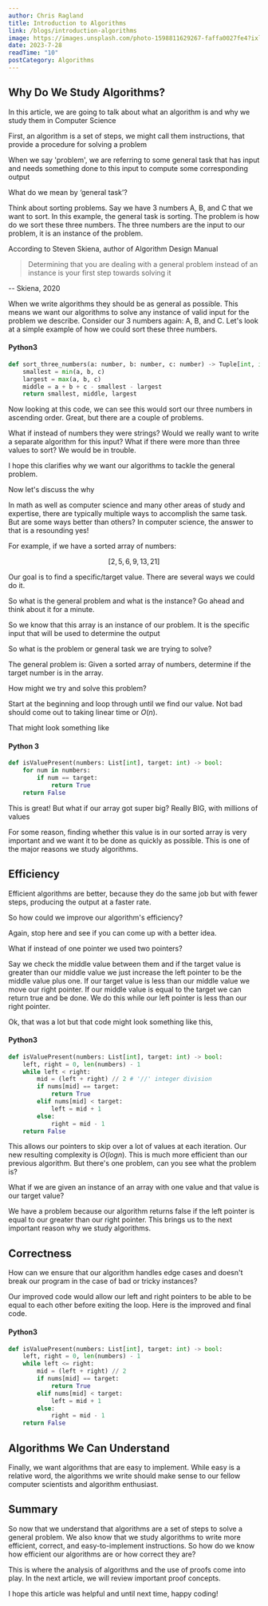```yaml
---
author: Chris Ragland
title: Introduction to Algorithms
link: /blogs/introduction-algorithms
image: https://images.unsplash.com/photo-1598811629267-faffa0027fe4?ixlib=rb-4.0.3&ixid=M3wxMjA3fDB8MHxwaG90by1wYWdlfHx8fGVufDB8fHx8fA%3D%3D&auto=format&fit=crop&w=1716&q=80
date: 2023-7-28
readTime: "10"
postCategory: Algorithms
---
```


## Why Do We Study Algorithms?

In this article, we are going to talk about what an algorithm is and why we study them in Computer Science

First, an algorithm is a set of steps, we might call them instructions, that provide a procedure for solving a problem

When we say 'problem', we are referring to some general task that has input and needs something done to this input to compute some corresponding output

What do we mean by ‘general task’?

Think about sorting problems. Say we have 3 numbers A, B, and C that we want to sort. In this example, the general task is sorting. The problem is how do we sort these three numbers. The three numbers are the input to our problem, it is an instance of the problem.

According to Steven Skiena, author of Algorithm Design Manual 

>Determining that you are dealing with a general problem instead of an instance is your first step towards solving it 

-- Skiena, 2020  

When we write algorithms they should be as general as possible. This means we want our algorithms to solve any instance of valid input for the problem we describe. Consider our 3 numbers again: A, B, and C. Let's look at a simple example of how we could sort these three numbers.

#### Python3 
```python
def sort_three_numbers(a: number, b: number, c: number) -> Tuple[int, int, int]:
    smallest = min(a, b, c)
    largest = max(a, b, c)
    middle = a + b + c - smallest - largest
    return smallest, middle, largest
```

Now looking at this code, we can see this would sort our three numbers in ascending order. Great, but there are a couple of problems.

What if instead of numbers they were strings? Would we really want to write a separate algorithm for this input? What if there were more than three values to sort? We would be in trouble.

I hope this clarifies why we want our algorithms to tackle the general problem. 

Now let's discuss the why

In math as well as computer science and many other areas of study and expertise, there are typically multiple ways to accomplish the same task. But are some ways better than others? In computer science, the answer to that is a resounding yes!

For example, if we have a sorted array of numbers:

$$
[ 2, 5, 6, 9, 13, 21 ]
$$

Our goal is to find a specific/target value. There are several ways we could do it. 

So what is the general problem and what is the instance? Go ahead and think about it for a minute.

So we know that this array is an instance of our problem. It is the specific input that will be used to determine the output 

So what is the problem or general task we are trying to solve?

The general problem is: Given a sorted array of numbers, determine if the target number is in the array.

How might we try and solve this problem?

Start at the beginning and loop through until we find our value. Not bad should come out to taking linear time or $O(n)$.

That might look something like

#### Python 3
```python
def isValuePresent(numbers: List[int], target: int) -> bool:
	for num in numbers:
		if num == target:
			return True
	return False
```

This is great! But what if our array got super big? Really BIG, with millions of values 

For some reason, finding whether this value is in our sorted array is very important and we want it to be done as quickly as possible. This is one of the major reasons we study algorithms. 

## Efficiency 

Efficient algorithms are better, because they do the same job but with fewer steps, producing the output at a faster rate.

So how could we improve our algorithm's efficiency?

Again, stop here and see if you can come up with a better idea.

What if instead of one pointer we used two pointers?

Say we check the middle value between them and if the target value is greater than our middle value we just increase the left pointer to be the middle value plus one. If our target value is less than our middle value we move our right pointer. If our middle value is equal to the target we can return true and be done. We do this while our left pointer is less than our right pointer.

Ok, that was a lot but that code might look something like this,

#### Python3

```python
def isValuePresent(numbers: List[int], target: int) -> bool:
	left, right = 0, len(numbers) - 1
	while left < right:
		mid = (left + right) // 2 # '//' integer division
		if nums[mid] == target:
			return True
		elif nums[mid] < target:
			left = mid + 1
		else: 
			right = mid - 1
	return False
```

This allows our pointers to skip over a lot of values at each iteration. Our new resulting complexity is $O(logn)$. This is much more efficient than our previous algorithm. But there's one problem, can you see what the problem is?

What if we are given an instance of an array with one value and that value is our target value?

We have a problem because our algorithm returns false if the left pointer is equal to our greater than our right pointer. This brings us to the next important reason why we study algorithms.

## Correctness 

How can we ensure that our algorithm handles edge cases and doesn't break our program in the case of bad or tricky instances?

Our improved code would allow our left and right pointers to be able to be equal to each other before exiting the loop. Here is the improved and final code.

#### Python3
```python
def isValuePresent(numbers: List[int], target: int) -> bool:
	left, right = 0, len(numbers) - 1
	while left <= right:
		mid = (left + right) // 2
		if nums[mid] == target:
			return True
		elif nums[mid] < target:
			left = mid + 1
		else: 
			right = mid - 1
	return False
```

## Algorithms We Can Understand

Finally, we want algorithms that are easy to implement. While easy is a relative word, the algorithms we write should make sense to our fellow computer scientists and algorithm enthusiast.

## Summary

So now that we understand that algorithms are a set of steps to solve a general problem. We also know that we study algorithms to write more efficient, correct, and easy-to-implement instructions. So how do we know how efficient our algorithms are or how correct they are? 

This is where the analysis of algorithms and the use of proofs come into play. In the next article, we will review important proof concepts.

I hope this article was helpful and until next time, happy coding! 

<Youtube uid="CPOTT0mfcMk" />